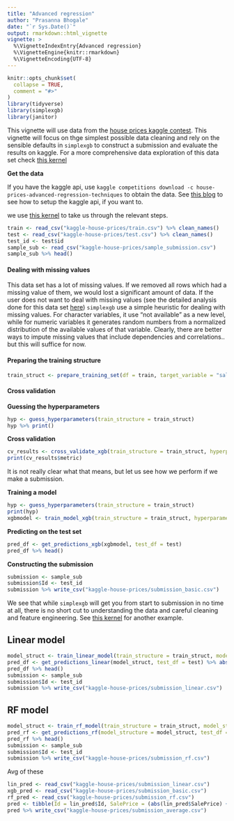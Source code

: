```yaml
---
title: "Advanced regression"
author: "Prasanna Bhogale"
date: "`r Sys.Date()`"
output: rmarkdown::html_vignette
vignette: >
  %\VignetteIndexEntry{Advanced regression}
  %\VignetteEngine{knitr::rmarkdown}
  %\VignetteEncoding{UTF-8}
---
```


```r
knitr::opts_chunk$set(
  collapse = TRUE,
  comment = "#>"
)
library(tidyverse)
library(simplexgb)
library(janitor)
```

This vignette will use data from the [house prices kaggle contest](https://www.kaggle.com/c/house-prices-advanced-regression-techniques/overview). This vignette will focus on thge simplest possible data cleaning and rely on the sensible defaults in `simplexgb` to construct a submission and evaluate the results on kaggle. For a more comprehensive data exploration of this data set check [this kernel](https://www.kaggle.com/erikbruin/house-prices-lasso-xgboost-and-a-detailed-eda)

**Get the data**

If you have the kaggle api, use `kaggle competitions download -c house-prices-advanced-regression-techniques` to obtain the data. See [this blog](https://adityashrm21.github.io/Setting-Up-Kaggle/) to see how to setup the kaggle api, if you want to.

we use [this kernel](https://www.kaggle.com/zongtseng/recipes-caret-caretensemble-xgboost-lasso-svm) to take us through the relevant steps.

```r
train <- read_csv("kaggle-house-prices/train.csv") %>% clean_names()
test <- read_csv("kaggle-house-prices/test.csv") %>% clean_names()
test_id <- test$id
sample_sub <- read_csv("kaggle-house-prices/sample_submission.csv")
sample_sub %>% head()
```

#### Dealing with missing values

This data set has a lot of missing values. If we removed all rows which had a missing value of them, we would lost a significant amount of data. If the user does not want to deal with missing values (see the detailed analysis done for this data set [here](https://www.kaggle.com/erikbruin/house-prices-lasso-xgboost-and-a-detailed-eda)) `simplexgb` use a simple heuristic for dealing with missing values. For character variables, it use "not available" as a new level, while for numeric variables it generates random numbers from a normalized distribution of the available values of that variable. Clearly, there are better ways to impute missing values that include dependencies and correlations.. but this will suffice for now.

#### Preparing the training structure

```r
train_struct <- prepare_training_set(df = train, target_variable = "sale_price")
```


#### Cross validation

**Guessing the hyperparameters**

```r
hyp <- guess_hyperparameters(train_structure = train_struct)
hyp %>% print()
```

**Cross validation**

```r
cv_results <- cross_validate_xgb(train_structure = train_struct, hyperparameters = hyp, nfold = 5)
print(cv_results$metric)
```

It is not really clear what that means, but let us see how we perform if we make a submission.

**Training a model**

```r
hyp <- guess_hyperparameters(train_structure = train_struct)
print(hyp)
xgbmodel <- train_model_xgb(train_structure = train_struct, hyperparameters = hyp)
```

**Predicting on the test set**

```r
pred_df <- get_predictions_xgb(xgbmodel, test_df = test)
pred_df %>% head()
```

**Constructing the submission**

```r
submission <- sample_sub
submission$Id <- test_id
submission %>% write_csv("kaggle-house-prices/submission_basic.csv")
```

We see that while `simplexgb` will get you from start to submission in no time at all, there is no short cut to understanding the data and careful cleaning and feature engineering. See [this kernel](https://www.kaggle.com/raimohaikari/house-prices-pls) for another example. 


## Linear model

```r
model_struct <- train_linear_model(train_structure = train_struct, model_structure = xgbmodel, hyperparameters = hyp)
pred_df <- get_predictions_linear(model_struct, test_df = test) %>% abs()
pred_df %>% head()
submission <- sample_sub
submission$Id <- test_id
submission %>% write_csv("kaggle-house-prices/submission_linear.csv")
```

## RF model

```r
model_struct <- train_rf_model(train_structure = train_struct, model_structure = model_struct, hyperparameters = hyp)
pred_rf <- get_predictions_rf(model_structure = model_struct, test_df = test)
pred_rf %>% head()
submission <- sample_sub
submission$Id <- test_id
submission %>% write_csv("kaggle-house-prices/submission_rf.csv")
```


Avg of these

```r
lin_pred <- read_csv("kaggle-house-prices/submission_linear.csv")
xgb_pred <- read_csv("kaggle-house-prices/submission_basic.csv")
rf_pred <- read_csv("kaggle-house-prices/submission_rf.csv")
pred <- tibble(Id = lin_pred$Id, SalePrice = (abs(lin_pred$SalePrice) + abs(xgb_pred$SalePrice) + abs(rf_pred$SalePrice)))
pred %>% write_csv("kaggle-house-prices/submission_average.csv")
```

